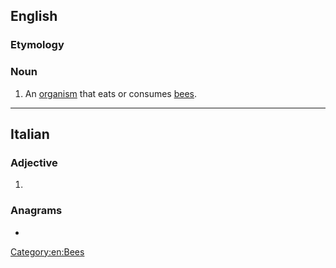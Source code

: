 ==English==

===Etymology===
{{der|en|la|apis||bee}} {{suffix|en||vore}}

===Noun===
{{en-noun}}

# An [[organism]] that eats or consumes [[bee]]s.

[[Category:en:Bees]]

----

==Italian==

===Adjective===
{{head|it|adjective form}}

# {{feminine plural of|it|apivoro}}

===Anagrams===
* {{anagrams|it|a=aeioprv|evapori|operavi|ovipare|pioverà|vepraio}}